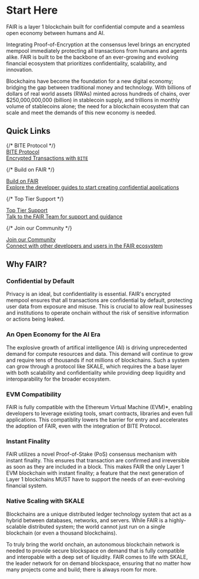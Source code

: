 # Start Here

FAIR is a layer 1 blockchain built for confidential compute and a seamless open economy between humans and AI.

Integrating Proof-of-Encryption at the consensus level brings an encrypted mempool immediately protecting all transactions from humans and agents alike.
FAIR is built to be the backbone of an ever-growing and evolving financial ecosystem that prioritizes confidentiality, scalability, and innovation.

Blockchains have become the foundation for a new digital economy; bridging the gap between traditional money and technology.
With billions of dollars of real world assets (RWAs) minted across hundreds of chains, over $250,000,000,000 (billion) in stablecoin supply, and trillions in monthly volume
of stablecoins alone; the need for a blockchain ecosystem that can scale and meet the demands of this new economy is needed.

## Quick Links

<div className="grid grid-cols-1 min-[440px]:grid-cols-2 lg:grid-cols-2 gap-4 mt-10 lg:mt-0">
  {/* BITE Protocol */}
  <a href="/bite/introduction" className="relative block min-h-[200px] min-[440px]:min-h-[140px] lg:min-h-[220px] h-auto hover:bg-black/2 dark:hover:bg-white/2 border border-black/10 dark:border-white/10 rounded-lg p-6 z-0 vocs_Link vocs_Link_styleless">
    <div className="text-xl font-medium text-black dark:text-white">BITE Protocol</div>
    <div className="text-[17px] text-[#919193]">Encrypted Transactions with <code>BITE</code></div>
    <div className="absolute inset-0 dark:bg-[#313136] opacity-20 z-[-1]" />
    <div className="absolute inset-0 backdrop-filter backdrop-blur-[2px] z-[-1]" />
  </a>

  {/* Build on FAIR */}
  <a href="/builders/start-with-foundry" className="relative block min-h-[200px] min-[440px]:min-h-[140px] lg:min-h-[220px] h-auto hover:bg-black/2 dark:hover:bg-white/2 border border-black/10 dark:border-white/10 rounded-lg p-6 z-0 vocs_Link vocs_Link_styleless">
    <div className="text-xl font-medium text-black dark:text-white">Build on FAIR</div>
    <div className="text-[17px] text-[#919193]">Explore the developer guides to start creating confidential applications</div>
    <div className="absolute inset-0 dark:bg-[#313136] opacity-20 z-[-1]" />
    <div className="absolute inset-0 backdrop-filter backdrop-blur-[2px] z-[-1]" />
  </a>

  {/* Top Tier Support */}
  <a href="https://onboarding.fairchain.ai" target="_blank" rel="noopener noreferrer" className="relative block min-h-[200px] min-[440px]:min-h-[140px] lg:min-h-[220px] h-auto hover:bg-black/2 dark:hover:bg-white/2 border border-black/10 dark:border-white/10 rounded-lg p-6 z-0 vocs_Link vocs_Link_styleless">
    <div className="text-xl font-medium text-black dark:text-white">Top Tier Support</div>
    <div className="text-[17px] text-[#919193]">Talk to the FAIR Team for support and guidance</div>
    <div className="absolute inset-0 dark:bg-[#313136] opacity-20 z-[-1]" />
    <div className="absolute inset-0 backdrop-filter backdrop-blur-[2px] z-[-1]" />
  </a>

  {/* Join our Community */}
  <a href="https://discord.gg/skale" className="relative block min-h-[200px] min-[440px]:min-h-[140px] lg:min-h-[220px] h-auto hover:bg-black/2 dark:hover:bg-white/2 border border-black/10 dark:border-white/10 rounded-lg p-6 z-0 vocs_Link vocs_Link_styleless">
    <div className="text-xl font-medium text-black dark:text-white">Join our Community</div>
    <div className="text-[17px] text-[#919193]">Connect with other developers and users in the FAIR ecosystem</div>
    <div className="absolute inset-0 dark:bg-[#313136] opacity-20 z-[-1]" />
    <div className="absolute inset-0 backdrop-filter backdrop-blur-[2px] z-[-1]" />
  </a>
</div>

## Why FAIR?

### Confidential by Default

Privacy is an ideal, but confidentiality is essential. FAIR's encrypted mempool ensures that all transactions are confidential by default, protecting user data from exposure and misuse.
This is crucial to allow real businesses and institutions to operate onchain without the risk of sensitive information or actions being leaked.

### An Open Economy for the AI Era

The explosive growth of artifical intelligence (AI) is driving unprecedented demand for compute resources and data. This demand will continue to grow
and require tens of thousands if not millions of blockchains. Such a system can grow through a protocol like SKALE, which requires the a base layer with
both scalability and confidentiality while providing deep liquidity and interoparability for the broader ecosystem.

### EVM Compatibility

FAIR is fully compatible with the Ethereum Virtual Machine (EVM)*, enabling developers to leverage existing tools, smart contracts, libraries and even full applications.
This compatiblity lowers the barrier for entry and accelerates the adoption of FAIR, even with the integration of BITE Protocol.

### Instant Finality

FAIR utilizes a novel Proof-of-Stake (PoS) consensus mechanism with instant finality. This ensures that transaction are confirmed and irreversible as soon as they
are included in a block. This makes FAIR the only Layer 1 EVM blockchain with instant finality; a feature that the next generation of Layer 1 blockchains MUST have
to support the needs of an ever-evolving financial system.

### Native Scaling with SKALE

Blockchains are a unique distributed ledger technology system that act as a hybrid between databases, networks, and servers.
While FAIR is a highly-scalable distributed system; the world cannot just run on a single blockchain (or even a thousand blockchains).

To truly bring the world onchain, an autonomous blockchain network is needed to provide secure blockspace on demand that is fully compatible and interopable with
a deep set of liquidity. FAIR comes to life with SKALE, the leader network for on demand blockspace, ensuring that no matter how many projects come and build; there is always
room for more.